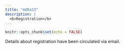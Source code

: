 ```yaml
---
title: "mODa13"
description: |
  <b>Registration</b>
---
```


```r
knitr::opts_chunk$set(echo = FALSE)
```

Details about registration have been circulated via email.